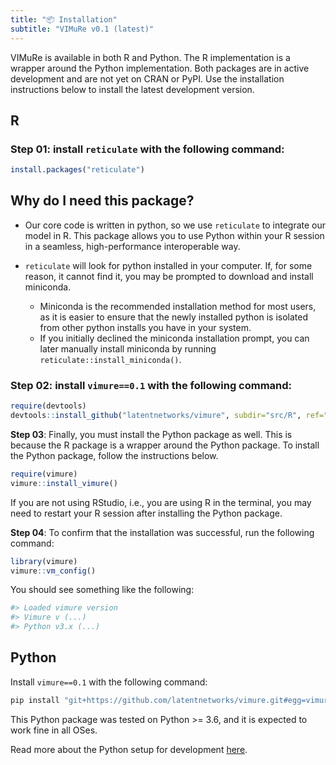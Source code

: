 ---
title: "📦 Installation"
subtitle: "VIMuRe v0.1 (latest)"
---

VIMuRe is available in both R and Python. The R implementation is a wrapper around the Python implementation. Both packages are in active development and are not yet on CRAN or PyPI. Use the installation instructions below to install the latest development version.

::: panel-tabset

## R

### **Step 01:** install `reticulate` with the following command:

```r
install.packages("reticulate")
```

::: {.callout-note collapse="true"}
## Why do I need this package?

- Our core code is written in python, so we use `reticulate` to integrate our model in R. This package allows you to use Python within your R session in a seamless, high-performance interoperable way. 

- `reticulate` will look for python installed in your computer. If, for some reason, it cannot find it, you may be prompted to download and install miniconda. 

    - Miniconda is the recommended installation method for most users, as it is easier to ensure that the newly installed python is isolated from other python installs you have in your system. 
    - If you initially declined the miniconda installation prompt, you can later manually install miniconda by running `reticulate::install_miniconda()`.

:::

### **Step 02:** install `vimure==0.1` with the following command:

```r
require(devtools)
devtools::install_github("latentnetworks/vimure", subdir="src/R", ref="develop")
```


**Step 03**: Finally, you must install the Python package as well. This is because the R package is a wrapper around the Python package. To install the Python package, follow the instructions below.

```r
require(vimure)
vimure::install_vimure()
```

If you are not using RStudio, i.e., you are using R in the terminal, you may need to restart your R session after installing the Python package.

**Step 04**: To confirm that the installation was successful, run the following command:

```r
library(vimure)
vimure::vm_config()
```

You should see something like the following:

```r
#> Loaded vimure version
#> Vimure v (...)
#> Python v3.x (...)
```

## Python

Install `vimure==0.1` with the following command:

```bash
pip install "git+https://github.com/latentnetworks/vimure.git#egg=vimure&subdirectory=src/python/"
```

This Python package was tested on Python >= 3.6, and it is expected to work fine in all OSes.

Read more about the Python setup for development [here](https://github.com/latentnetworks/vimure/blob/develop/src/python/README.md).

:::
